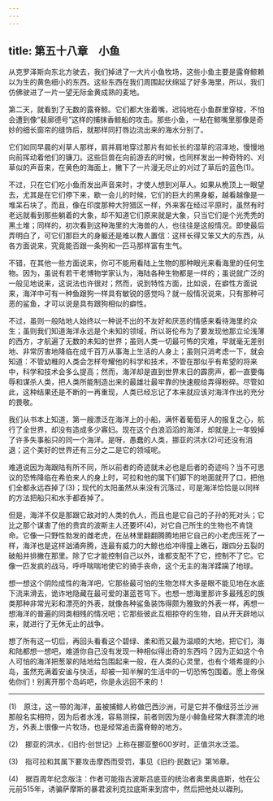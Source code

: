 ```yaml
---
---
---
```

title: 第五十八章　小鱼
---






从克罗泽斯向东北方驶去，我们掉进了一大片小鱼牧场，这些小鱼主要是露脊鲸赖以为生的黄色细小的东西。这些东西在我们周围起伏绵延了好多海里，所以，我们仿佛驶进了一片一望无际金黄成熟的麦地。

第二天，就看到了无数的露脊鲸。它们都大张着嘴，迟钝地在小鱼群里穿梭，不怕会遭到像“裴廓德号”这样的捕抹香鲸船的攻击。那些小鱼，一粘在鲸嘴里那像是奇妙的细长窗帘的缝饰后，就那样同打唇边流出来的海水分别了。

它们如同早晨的刈草人那样，肩并肩地穿过那片有如长长的湿草的沼泽地，慢慢地向前挥动着他们的镰刀。这些巨兽在向前游去的时候，也同样发出一种奇特的、刈草似的声音来，在黄色的海面上，撇下了一片漫无尽止的刈过了草后的蓝色(1)。

不过，只在它们吃小鱼而发出声音来时，才使人想到刈草人。如果从桅顶上一眼望去，尤其是在它们停下来，歇一会儿的时候，它们的巨大的黑身躯，越看越像是一堆呆石块了。而且，像在印度那种大狩猎区一样，外来客在经过平原时，虽然有时老远就看到那些躺着的大象，却不知道它们原来就是大象，只当它们是个光秃秃的黑土堆；同样的，初次看到这种海里的大海兽的人，也往往是这般情况。即使最后弄明白了，可它们那巨大的身躯还是难以教人置信：这样长得又笨又大的东西，从各方面说来，究竟能否跟一条狗和一匹马那样富有生气。

不错，在其他一些方面说来，你可不能用看陆上生物的那种眼光来看海里的任何生物。因为，虽说有若干老博物学家认为，海陆各种生物都是一样的；虽说就广泛的一般见地说来，这说法也许很对；然而，说到特性方面，比如说，在癖性方面说来，海洋中可有一种鱼跟狗一样具有敏锐的感觉吗？就一般情况说来，只有那种可恶的鲨鱼，才可以说是具有跟狗相似的癖性。

不过，虽则一般陆地人始终以一种说不出的不友好和厌恶的情感来看待海里的众生；虽则我们知道海洋永远是个未知的领域，所以哥伦布为了要发现他那立论浅薄的西方，才航遍了无数的未知的世界；虽则人类一切最可怖的灾难，早就毫无差别地、非常厉害地降临在成千百万从事海上生活的人身上；虽则只消考虑一下，就会知道：不管幼稚的人类会怎样夸耀他的科学和技术，不管在那似乎有希望的将来中，科学和技术会多么提高；然而，海洋却是直到世界末日的霹雳声，都一直要侮辱和谋杀人类，把人类所能制造出来的最雄壮最牢靠的快速舰给弄得粉碎。尽管如此，这种结果还是不断的一再重现，人类已经忘记了本来就应该对海洋作出的充分的畏敬。

我们从书本上知道，第一艘漂泛在海洋上的小船，满怀着葡萄牙人的报复之心，航行了全世界，却没有造成多少寡妇。现在这个白浪滔滔的海洋，却就是上一年毁掉了许多失事船只的同一个海洋。是呀，愚蠢的人类，挪亚的洪水(2)可还没有消退；这个美好的世界还有三分之二是它的领域呢。

难道说因为海跟陆有所不同，所以前者的奇迹就未必也是后者的奇迹吗？当不可思议的恐怖降临在希伯来人的身上时，可拉和他的属下们脚下的地面就开了口，把他们全都永远吞掉了(3)；现代的太阳虽然从来没有沉落过，可是海洋恰恰是以同样的方法把船只和水手都吞掉了。

但是，海洋不仅是那跟它敌对的人类的仇人，而且也是它自己的子孙的死对头；它比之那个谋害了他的贵宾的波斯主人还要坏(4)，对它自己所生的生物也不肯饶命。它像一只野性勃发的雌老虎，在丛林里翻翻腾腾地把它自己的小老虎压死了一样，海洋也是这样汹涌奔腾，连最有威力的大鲸也给冲得撞上礁石，跟四分五裂的破船并排撇在那里。除了它才能控制自己以外，谁都支配不了它，控制不了它。它像一匹发疯的战马，呼呼喘喘地使它的骑手丧命，这个无主的海洋蹂躏了地球。

想一想这个阴险成性的海洋吧，它那些最可怕的生物怎样大多是眼不能见地在水底下流来滑去，诡诈地隐藏在最可爱的湛蓝苍穹下。也想一想海里那许多最残忍的族类那种非常光彩和漂亮的外表，就像各种鲨鱼装饰得颇为雅致的外表一样，再想一想海洋的普遍的同类相残的情况吧；它那些彼此互相掠夺的生物，自从开天辟地以来，就进行了无休无止的战争。

想了所有这一切后，再回头看看这个碧绿、柔和而又最为温顺的大地，把它们，海和陆都想一想吧，难道你自己没有发现一种相似得出奇的东西吗？因为正如这个令人可怕的海洋把葱翠的陆地给包围起来一般，在人类的心灵里，也有个塔希提的小岛，虽然充满着安谧与快活，却被一知半解的生活中的一切恐怖包围着。愿上帝保佑你们！别离开那个岛屿吧，你是永远回不来的！





* * *



(1)　原注，这一带的海洋，虽被捕鲸人称做巴西沙洲，可是它并不像纽芬兰沙洲那般名实相符，因为后者水浅，容易测探，前者则因为是小鲱鱼经常大群漂流的地方，外表上很像一片牧场，也是经常追击露脊鲸的地方。

(2)　挪亚的洪水，《旧约·创世记》上称在挪亚整600岁时，正值洪水泛滥。

(3)　指可拉和其属下要攻击摩西而受罚，事见《旧约·民数记》第16章。

(4)　据百周年纪念版注：作者可能指古波斯吕底亚的统治者奥里奥底斯，他在公元前515年，诱骗萨摩斯的暴君波利克拉底斯来到宫中，然后把他处以磔刑。